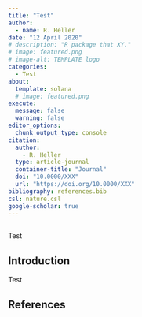```yaml
---
title: "Test"
author:
  - name: R. Heller
date: "12 April 2020"
# description: "R package that XY."
# image: featured.png
# image-alt: TEMPLATE logo
categories:
  - Test
about:
  template: solana
  # image: featured.png
execute: 
  message: false
  warning: false
editor_options: 
  chunk_output_type: console
citation:
  author: 
    - R. Heller
  type: article-journal
  container-title: "Journal"
  doi: "10.0000/XXX"
  url: "https://doi.org/10.0000/XXX"
bibliography: references.bib
csl: nature.csl
google-scholar: true
---
```


```{=html}
<img loading="eager" src="https://vg01.met.vgwort.de/na/42ce1531fe9c4184a088ef6e98d987d5" width="1" height="1" alt=""/>
```

Test

## Introduction

Test


## References

::: {#refs}
:::
